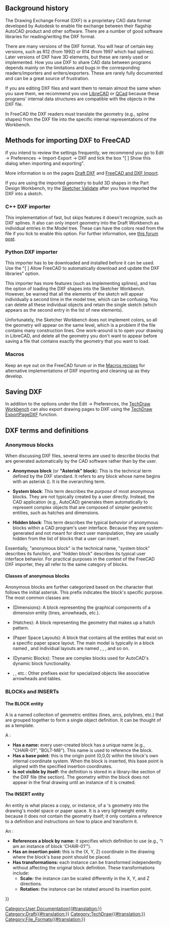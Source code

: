 <languages/>
{{TOCright}}

== Background history ==

The Drawing Exchange Format (DXF) is a proprietary CAD data format developed by Autodesk to enable file exchange between their flagship AutoCAD product and other software. There are a number of good software libraries for reading/writing the DXF format.

There are many versions of the DXF format. You will hear of certain key versions, such as R12 (from 1992) or R14 (from 1997 which had splines). Later versions of DXF have 3D elements, but these are rarely used or implemented. How you use DXF to share CAD data between programs depends mainly on the limitations and bugs in the corresponding readers/importers and writers/exporters. These are rarely fully documented and can be a great source of frustration.

If you are editing DXF files and want them to remain almost the same when you save them, we recommend you use [https://en.wikipedia.org/wiki/LibreCAD LibreCAD] or [https://en.wikipedia.org/wiki/QCad QCad] because these programs' internal data structures are compatible with the objects in the DXF file.

In FreeCAD the DXF readers must translate the geometry (e.g., spline shapes) from the DXF file into the specific internal representations of the Workbench.

== Methods for importing DXF to FreeCAD ==

If you intend to review the settings frequently, we recommend you go to Edit → Preferences → Import-Export → DXF and tick the box "[ ] Show this dialog when importing and exporting".

More information is on the pages [[Draft_DXF|Draft DXF]] and [[FreeCAD_and_DXF_Import|FreeCAD and DXF Import]].

If you are using the imported geometry to build 3D shapes in the Part Design Workbench, try the [[Sketcher_ValidateSketch|Sketcher Validate]] after you have imported the DXF into a sketch.

=== C++ DXF importer ===

This implementation of fast, but skips features it doesn't recognize, such as DXF splines. It also can only import geometry into the Draft Workbench as individual entries in the Model tree. These can have the colors read from the file if you tick to enable this option. For further information, see [https://forum.freecadweb.org/viewtopic.php?f=3&t=32493 this forum post].

=== Python DXF importer ===

This importer has to be downloaded and installed before it can be used. Use the "[ ] Allow FreeCAD to automatically download and update the DXF libraries" option.

This importer has more features (such as implementing splines), and has the option of loading the DXF shapes into the Sketcher Workbench. However, be warned that all the elements of the sketch will appear individually a second time in the model tree, which can be confusing. You can delete all these individual objects and retain the single sketch (which appears as the second entry in the list of new elements).

Unfortunately, the Sketcher Workbench does not implement colors, so all the geometry will appear on the same level, which is a problem if the file contains many construction lines. One work-around is to open your drawing in LibreCAD, and delete all the geometry you don't want to appear before saving a file that contains exactly the geometry that you want to load.

=== Macros ===

Keep an eye out on the FreeCAD forum or in the [[Macros_recipes|Macros recipes]] for alternative implementations of DXF importing and cleaning up as they develop.

== Saving DXF ==

In addition to the options under the Edit → Preferences, the [[TechDraw_Workbench|TechDraw Workbench]] can also export drawing pages to DXF using the [[TechDraw_ExportPageDXF|TechDraw ExportPageDXF]] function.


== DXF terms and definitions ==

=== Anonymous blocks ===

When discussing DXF files, several terms are used to describe blocks that are generated automatically by the CAD software rather than by the user. 

* '''Anonymous block''' (or '''"Asterisk" block'''): This is the technical term defined by the DXF standard. It refers to any block whose name begins with an asterisk ({{Incode|*}}). It is the overarching term.

* '''System block''': This term describes the ''purpose'' of most anonymous blocks. They are not typically created by a user directly. Instead, the CAD application (e.g., AutoCAD) generates them automatically to represent complex objects that are composed of simpler geometric entities, such as hatches and dimensions.

* '''Hidden block''': This term describes the typical ''behavior'' of anonymous blocks within a CAD program's user interface. Because they are system-generated and not meant for direct user manipulation, they are usually hidden from the list of blocks that a user can insert.

Essentially, "anonymous block" is the technical name, "system block" describes its function, and "hidden block" describes its typical user interface behavior. For practical purposes in the context of the FreeCAD DXF importer, they all refer to the same category of blocks.

==== Classes of anonymous blocks ====

Anonymous blocks are further categorized based on the character that follows the initial asterisk. This prefix indicates the block's specific purpose. The most common classes are:

* {{Incode|*D...}} (Dimensions): A block representing the graphical components of a dimension entity (lines, arrowheads, etc.).
* {{Incode|*X...}} (Hatches): A block representing the geometry that makes up a hatch pattern.
* {{Incode|*P...}} (Paper Space Layouts): A block that contains all the entities that exist on a specific paper space layout. The main model is typically in a block named {{Incode|*Model_Space}}, and individual layouts are named {{Incode|*Paper_Space}}, {{Incode|*Paper_Space0}}, {{Incode|*Paper_Space1}}, and so on.
* {{Incode|*U...}} (Dynamic Blocks): These are complex blocks used for AutoCAD's dynamic block functionality.
* {{Incode|*E...}}, {{Incode|*T...}}, etc.: Other prefixes exist for specialized objects like associative arrowheads and tables.

=== BLOCKs and INSERTs ===

==== The BLOCK entity ====

A {{Incode|BLOCK}} is a named collection of geometric entities (lines, arcs, polylines, etc.) that are grouped together to form a single object definition. It can be thought of as a template.

A {{Incode|BLOCK}}:
* '''Has a name:''' every user-created block has a unique name (e.g., "CHAIR-01", "BOLT-M8"). This name is used to reference the block.
* '''Has a base point:''' this is the origin point (0,0,0) within the block's own internal coordinate system. When the block is inserted, this base point is aligned with the specified insertion coordinates.
* '''Is not visible by itself:''' the {{Incode|BLOCK}} definition is stored in a library-like section of the DXF file (the {{Incode|BLOCKS}} section). The geometry within the block does not appear in the final drawing until an instance of it is created.

==== The INSERT entity ====

An {{Incode|INSERT}} entity is what places a copy, or instance, of a {{Incode|BLOCK}}'s geometry into the drawing's model space or paper space. It is a very lightweight entity because it does not contain the geometry itself; it only contains a reference to a {{Incode|BLOCK}} definition and instructions on how to place and transform it.

An {{Incode|INSERT}}:
* '''References a block by name:''' it specifies which {{Incode|BLOCK}} definition to use (e.g., "I am an instance of block 'CHAIR-01'").
* '''Has an insertion point:''' this is the (X, Y, Z) coordinate in the drawing where the block's base point should be placed.
* '''Has transformations:''' each instance can be transformed independently without affecting the original block definition. These transformations include:
** '''Scale:''' the instance can be scaled differently in the X, Y, and Z directions.
** '''Rotation:''' the instance can be rotated around its insertion point.


{{Userdocnavi{{#translation:}}}}
[[Category:User Documentation{{#translation:}}]]
[[Category:Draft{{#translation:}}]]
[[Category:TechDraw{{#translation:}}]]
[[Category:File_Formats{{#translation:}}]]